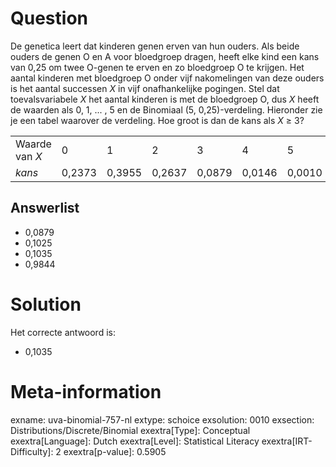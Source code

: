 Question
========

De genetica leert dat kinderen genen erven van hun ouders. Als beide
ouders de genen O en A voor bloedgroep dragen, heeft elke kind een kans
van 0,25 om twee O-genen te erven en zo bloedgroep O te krijgen. Het
aantal kinderen met bloedgroep O onder vijf nakomelingen van deze ouders
is het aantal successen *X* in vijf onafhankelijke pogingen. Stel dat
toevalsvariabele *X* het aantal kinderen is met de bloedgroep O, dus *X*
heeft de waarden als 0, 1, \... , 5 en de Binomiaal (5, 0,25)-verdeling.
Hieronder zie je een tabel waarover de verdeling. Hoe groot is dan de
kans als *X* ≥ 3?

  ---------------- -------- -------- -------- -------- -------- --------
  Waarde van *X*   0        1        2        3        4        5
  *kans*           0,2373   0,3955   0,2637   0,0879   0,0146   0,0010
  ---------------- -------- -------- -------- -------- -------- --------

Answerlist
----------

* 0,0879
* 0,1025
* 0,1035
* 0,9844

Solution
========

Het correcte antwoord is: 

* 0,1035

Meta-information
================
exname: uva-binomial-757-nl
extype: schoice
exsolution: 0010
exsection: Distributions/Discrete/Binomial
exextra[Type]: Conceptual
exextra[Language]: Dutch
exextra[Level]: Statistical Literacy
exextra[IRT-Difficulty]: 2
exextra[p-value]: 0.5905
